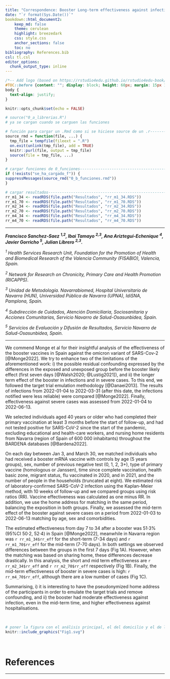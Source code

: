 ```yaml
---
title: "Correspondence: Booster Long-term effectiveness against infection and severe cases on Omicron-dominant period in Navarra"
date: "`r format(Sys.Date())`"
bookdown::html_document2:
    keep_md: false 
    theme: cerulean
    highlight: breezedark
    css: style.css
    anchor_sections: false
    toc: no
bibliography: References.bib
csl: tl.csl
editor_options: 
  chunk_output_type: inline
---
```


```css

/*-- Add logo (based on https://rstudio4edu.github.io/rstudio4edu-book/rmd-fancy.html): --*/
#TOC::before {content: ""; display: block; height: 60px; margin: 15px 10px 15px; background-image: url("logo.png"); background-size: contain; background-position: center center; background-repeat: no-repeat}
body {
  text-align: justify;
}

```

```r
knitr::opts_chunk$set(echo = FALSE)

```

```r
# source("0_a_librerias.R")
# ya se cargan cuando se carguen las funciones

```

```r
# función para cargar un .Rmd como si se hiciese source de un .r---------------
source_rmd = function(file, ...) {
  tmp_file = tempfile(fileext = ".R")
  on.exit(unlink(tmp_file), add = TRUE)
  knitr::purl(file, output = tmp_file)
  source(file = tmp_file, ...)
}

```

```r
# cargar funciones de 0_funciones----------------------------------------------
if (!exists("se_ha_cargado_f")) {
suppressMessages(source_rmd("0_b_funciones.rmd"))
}

```

```r
# cargar resultados------------------------------------------------------------
rr_m1_34 <- readRDS(file.path("Resultados", "rr_m1_34.RDS"))
rr_m1_70 <- readRDS(file.path("Resultados", "rr_m1_70.RDS"))
rr_m2_34 <- readRDS(file.path("Resultados", "rr_m2_34.RDS"))
rr_m2_70 <- readRDS(file.path("Resultados", "rr_m2_70.RDS"))
rr_m4_34 <- readRDS(file.path("Resultados", "rr_m4_34.RDS"))
rr_m4_70 <- readRDS(file.path("Resultados", "rr_m4_70.RDS"))

```

***

***Francisco Sanchez-Saez <sup>1,2</sup>, Ibai Tamayo <sup>2,3</sup>, Ana Ariztegui-Echenique <sup>4</sup>, Javier Gorricho <sup>5</sup>, Julian Librero <sup>2,3</sup>.***

*<sup>1</sup> Health Services Research Unit, Foundation for the Promotion of Health and Biomedical Research of the Valencia Community (FISABIO), Valencia, Spain.*

*<sup>2</sup> Network for Research on Chronicity, Primary Care and Health Promotion (RICAPPS).*

*<sup>3</sup> Unidad de Metodología. Navarrabiomed, Hospital Universitario de Navarra (HUN), Universidad Pública de Navarra (UPNA), IdiSNA, Pamplona, Spain.*

*<sup>4</sup> Subdirección de Cuidados, Atención Domiciliaria, Sociosanitaria y Acciones Comunitarias, Servicio Navarro de Salud-Osasunbidea, Spain.*

*<sup>5</sup> Servicios de Evaluación y Difusión de Resultados, Servicio Navarro de Salud-Osasunbidea, Spain.*

***

We commend Monge et al for their insightful analysis of the effectiveness of the booster vaccines in Spain against the omicron variant of SARS-Cov-2 [@Monge2022]. We try to enhance two of the limitations of the aforementioned work: i) the possible residual confounding expressed by the differences in the exposed and unexposed group before the booster likely effect (first seven days [@Walsh2020; @Lustig2021]), and ii) the longer term effect of the booster in infections and in severe cases. To this end, we followed the target trial emulation methodology [@Danaei2013]. The results of infections from 2022-01-04 to 2022-03-31 (after this date, the infections notified were less reliable) were compared [@Monge2022]. Finally, effectiveness against severe cases was assessed from 2022-01-04 to 2022-06-13.

We selected individuals aged 40 years or older who had completed their primary vaccination at least 3 months before the start of follow-up, and had not tested positive for SARS-CoV-2 since the start of the pandemic, excluding  educational and health-care workers, and nursing home residents from Navarra (region of Spain of 600 000 inhabitants) throughout the BARDENA databases [@Bardena2022].
  
On each day between Jan 3, and March 30, we matched individuals who had received a booster mRNA vaccine with controls by age (5 years groups), sex, number of previous negative test (0, 1, 2, 3+), type of primary vaccine (homologous or Janssen), time since complete vaccination, health basic zone, migrant status, flu vaccinated in 2020, and in 2021, and the number of people in the households (truncated at eight). We estimated risk of laboratory-confirmed SARS-CoV-2 infection using the Kaplan-Meier method, with 10 weeks of follow-up and we compared groups using risk ratios (RR). Vaccine effectiveness was calculated as one minus RR. In addition, we use the home address for matching in the same period, balancing the exposition in both groups. Finally, we assessed the mid-term effect of the booster against severe cases on a period from 2022-01-03 to 2022-06-13 matching by age, sex and comorbidities.
  
The estimated effectiveness from day 7 to 34 after a booster was 51·3% (95%CI 50·2, 52·4) in Spain [@Monge2022], meanwhile in Navarra region was `r rr_m1_34$rr_eff` for the short-term (7-34 days) and `r rr_m1_70$rr_eff` for the mid-term (7-70 days). In both settings we observed differences between the groups in the first 7 days (Fig 1A). However, when the matching was based on sharing home, these differences decrease drastically. In this analysis, the short and mid term effectiveness are `r rr_m2_34$rr_eff` and `r rr_m2_70$rr_eff` respectively (Fig 1B). Finally, the mid-term effectiveness of booster in severe cases is high: `r rr_m4_70$rr_eff`, although there are a low number of cases (Fig 1C). 

Summarising, i) it is interesting to have the pseudonymized home address of the participants in order to emulate the target trials and remove confounding, and ii) the booster had moderate effectiveness against infection, even in the mid-term time, and higher effectiveness against hospitalisations. 

<br>

```r
# poner la figura con el análisis principal, el del domicilio y el de los casos severos
knitr::include_graphics("Fig1.svg")

```

<br>

# References

***

<div class="tocify-extend-page" data-unique="tocify-extend-page" style="height: 0;"></div>
